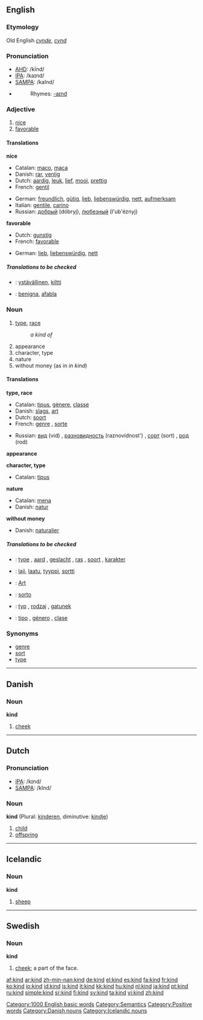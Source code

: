 {{see|Kind}}
==English==

{{rank|money|door|round|277|kind|form|hundred|believe}}

===Etymology===
Old English ''[[cynde]]'', ''[[cynd]]''

===Pronunciation===
*[[w:AHD|AHD]]: /kīnd/
*[[w:IPA|IPA]]: /kaɪnd/
*[[w:SAMPA|SAMPA]]: /kaInd/
*{{audio|en-us-kind.ogg|Audio (US)}}
*:Rhymes: [[Rhymes:English:-aɪnd|-aɪnd]]

===Adjective===
{{en-adj-er}}

# [[nice]]
# [[favorable]]

====Translations====
'''nice'''
{{top}}
*Catalan: [[maco]], [[maca]]
*Danish: [[rar]], [[venlig]]
*Dutch: [[aardig]], [[leuk]], [[lief]], [[mooi]], [[prettig]]
*French: [[gentil]]
{{mid}}
*German: [[freundlich]], [[gütig]], [[lieb]], [[liebenswürdig]], [[nett]], [[aufmerksam]]
*Italian: [[gentile]], [[carino]]
*Russian: [[добрый]] (dóbryj), [[любезный]] (l'ub'éznyj)
{{bottom}}

'''favorable'''
{{top}}
*Dutch: [[gunstig]]
*French: [[favorable]]
{{mid}}
*German: [[lieb]], [[liebenswürdig]], [[nett]]
{{bottom}}

=====Translations to be checked=====
{{checktrans}}
*{{ttbc|Finnish}}: [[ystävällinen]], [[kiltti]]
*{{ttbc|Ido}}: [[benigna]], [[afabla]]

===Noun===
{{en-noun}}

# [[type]], [[race]] <!--preposition?-->
#:''a kind of''
# appearance <!-- ? -->
# character, type <!-- redundant? -->
# nature <!--redundant? -->
# without money (as in ''in kind'') <!--===Derived terms===? -->

====Translations====
'''type, race'''
{{top}}
*Catalan: [[tipus]], [[gènere]], [[classe]]
*Danish: [[slags]], [[art]]
*Dutch: [[soort]]
*French: [[genre]] {{m}}, [[sorte]] {{f}}
{{mid}}
*Russian: [[вид]] (vid) {{m}}, [[разновидность]] (raznovídnost') {{f}}, [[сорт]] (sort) {{m}}, [[род]] (rod) {{m}}
{{bottom}}

'''appearance'''
{{top}}
{{mid}}
{{bottom}}

'''character, type'''
{{top}}
*Catalan: [[tipus]]
{{mid}}
{{bottom}}

'''nature'''
{{top}}
*Catalan: [[mena]]
*Danish: [[natur]]
{{mid}}
{{bottom}}

'''without money'''
{{top}}
*Danish: [[naturalier]]
{{mid}}
{{bottom}}

=====Translations to be checked=====
{{checktrans}}
*{{ttbc|Dutch}}: [[type]] {{n}}, [[aard]] {{m}}, [[geslacht]] {{n}}, [[ras]] {{n}}, [[soort]] {{f}}, [[karakter]] {{n}}
*{{ttbc|Finnish}}: [[laji]], [[laatu]], [[tyyppi]], [[sortti]]
*{{ttbc|German}}: [[Art]] {{f}}
*{{ttbc|Ido}}: [[sorto]]
*{{ttbc|Polish}}: [[typ]] {{m}}, [[rodzaj]] {{m}}, [[gatunek]] {{m}}
*{{ttbc|Spanish}}: [[tipo]] {{m}}, [[género]] {{m}}, [[clase]] {{f}}

===Synonyms===
*[[genre]]
*[[sort]]
*[[type]]

----

==Danish==

===Noun===
'''kind'''

# [[cheek]]

----

==Dutch==

===Pronunciation===
*[[w:IPA|IPA]]: /kɪnd/
*[[w:SAMPA|SAMPA]]: /kInd/

===Noun===
'''kind''' {{n}} (Plural: [[kinderen]], diminutive: [[kindje]])

# [[child]]
# [[offspring]]

----

==Icelandic==

===Noun===
'''kind''' {{f}}

# [[sheep]]

----

==Swedish==

===Noun===
{{sv-noun-reg-r-c|2=kinde}}
'''kind''' {{c}}

# {{sv-anatomy}} [[cheek]]; a part of the face.

[[Category:1000 English basic words]]
[[Category:Semantics]]
[[Category:Positive words]]
[[Category:Danish nouns]]
[[Category:Icelandic nouns]]

[[af:kind]]
[[ar:kind]]
[[zh-min-nan:kind]]
[[de:kind]]
[[el:kind]]
[[es:kind]]
[[fa:kind]]
[[fr:kind]]
[[ko:kind]]
[[io:kind]]
[[id:kind]]
[[is:kind]]
[[it:kind]]
[[kk:kind]]
[[hu:kind]]
[[nl:kind]]
[[ja:kind]]
[[pt:kind]]
[[ru:kind]]
[[simple:kind]]
[[sr:kind]]
[[fi:kind]]
[[sv:kind]]
[[ta:kind]]
[[vi:kind]]
[[zh:kind]]